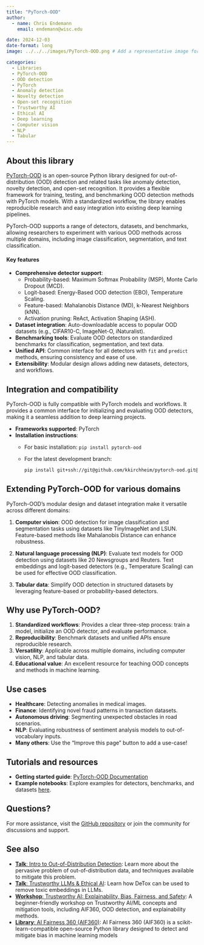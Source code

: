 ```yaml
---
title: "PyTorch-OOD"
author: 
  - name: Chris Endemann
    email: endemann@wisc.edu

date: 2024-12-03
date-format: long
image: ../../../images/PyTorch-OOD.png # Add a representative image for this library resource in the images folder.

categories: 
  - Libraries
  - PyTorch-OOD
  - OOD detection
  - PyTorch
  - Anomaly detection
  - Novelty detection
  - Open-set recognition
  - Trustworthy AI
  - Ethical AI
  - Deep learning
  - Computer vision
  - NLP
  - Tabular
---
```


## About this library

[PyTorch-OOD](https://pytorch-ood.readthedocs.io/en/latest/) is an open-source Python library designed for out-of-distribution (OOD) detection and related tasks like anomaly detection, novelty detection, and open-set recognition. It provides a flexible framework for training, testing, and benchmarking OOD detection methods with PyTorch models. With a standardized workflow, the library enables reproducible research and easy integration into existing deep learning pipelines.

PyTorch-OOD supports a range of detectors, datasets, and benchmarks, allowing researchers to experiment with various OOD methods across multiple domains, including image classification, segmentation, and text classification.

#### Key features
- **Comprehensive detector support**:
  - Probability-based: Maximum Softmax Probability (MSP), Monte Carlo Dropout (MCD).
  - Logit-based: Energy-Based OOD detection (EBO), Temperature Scaling.
  - Feature-based: Mahalanobis Distance (MD), k-Nearest Neighbors (kNN).
  - Activation pruning: ReAct, Activation Shaping (ASH).
- **Dataset integration**: Auto-downloadable access to popular OOD datasets (e.g., CIFAR10-C, ImageNet-O, iNaturalist).
- **Benchmarking tools**: Evaluate OOD detectors on standardized benchmarks for classification, segmentation, and text data.
- **Unified API**: Common interface for all detectors with `fit` and `predict` methods, ensuring consistency and ease of use.
- **Extensibility**: Modular design allows adding new datasets, detectors, and workflows.

## Integration and compatibility

PyTorch-OOD is fully compatible with PyTorch models and workflows. It provides a common interface for initializing and evaluating OOD detectors, making it a seamless addition to deep learning projects.

- **Frameworks supported**: PyTorch
- **Installation instructions**:
  - For basic installation: `pip install pytorch-ood`
  - For the latest development branch: 
    ```bash
    pip install git+ssh://git@github.com/kkirchheim/pytorch-ood.git@dev
    ```

## Extending PyTorch-OOD for various domains

PyTorch-OOD's modular design and dataset integration make it versatile across different domains:

1. **Computer vision**: OOD detection for image classification and segmentation tasks using datasets like TinyImageNet and LSUN. Feature-based methods like Mahalanobis Distance can enhance robustness.
   
2. **Natural language processing (NLP)**: Evaluate text models for OOD detection using datasets like 20 Newsgroups and Reuters. Text embeddings and logit-based detectors (e.g., Temperature Scaling) can be used for effective OOD classification.

3. **Tabular data**: Simplify OOD detection in structured datasets by leveraging feature-based or probability-based detectors.

## Why use PyTorch-OOD?

1. **Standardized workflows**: Provides a clear three-step process: train a model, initialize an OOD detector, and evaluate performance.
2. **Reproducibility**: Benchmark datasets and unified APIs ensure reproducible research.
3. **Versatility**: Applicable across multiple domains, including computer vision, NLP, and tabular data.
4. **Educational value**: An excellent resource for teaching OOD concepts and methods in machine learning.

## Use cases
- **Healthcare**: Detecting anomalies in medical images.
- **Finance**: Identifying novel fraud patterns in transaction datasets.
- **Autonomous driving**: Segmenting unexpected obstacles in road scenarios.
- **NLP**: Evaluating robustness of sentiment analysis models to out-of-vocabulary inputs.
- **Many others**: Use the "Improve this page" button to add a use-case!

## Tutorials and resources
- **Getting started guide**: [PyTorch-OOD Documentation](https://github.com/kkirchheim/pytorch-ood)
- **Example notebooks**: Explore examples for detectors, benchmarks, and datasets [here](https://github.com/kkirchheim/pytorch-ood/tree/main/examples).

## Questions?
For more assistance, visit the [GitHub repository](https://github.com/kkirchheim/pytorch-ood) or join the community for discussions and support.

## See also
- [**Talk**: Intro to Out-of-Distribution Detection](https://uw-madison-datascience.github.io/ML-X-Nexus/Learn/Videos/OOD-detection.html): Learn more about the pervasive problem of out-of-distribution data, and techniques available to mitigate this problem.
- [**Talk**: Trustworthy LLMs & Ethical AI](https://uw-madison-datascience.github.io/ML-X-Nexus/Applications/Videos/Forums/mlx_2024-05-11.html): Learn how DeTox can be used to remove toxic embeddings in LLMs.
- [**Workshop**: Trustworthy AI: Explainability, Bias, Fairness, and Safety](https://carpentries-incubator.github.io/fair-explainable-ml/index.html): A beginner-friendly workshop on Trustworthy AI/ML concepts and mitigation tools, including AIF360, OOD detection, and explainability methods.
- [**Library**: AI Fairness 360 (AIF360)](https://uw-madison-datascience.github.io/ML-X-Nexus/Toolbox/Libraries/AI-Fairness-360.html): AI Fairness 360 (AIF360) is a scikit-learn-compatible open-source Python library designed to detect and mitigate bias in machine learning models
